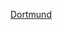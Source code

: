 {{football squad
|name        = 多蒙特球員名單
|teamname    = 多特蒙德足球俱樂部
|title       = -{zh-hans:多特蒙德;zh-hk:多蒙特;zh-tw:多特蒙德;}-
|bgcolor     = #FDE100
|textcolor   = #000000
|bordercolor = #000000
|list=<div>
{{football squad2 player|no=1|name=[[格雷戈·科贝尔|-{zh-hans:科贝尔;zh-hk:高保;zh-tw:科貝爾;}-]]}}
{{football squad2 player|no=2|name={{le|馬特烏·莫瑞|Mateu Morey|-{zh-cn:莫瑞;zh-tw:莫瑞;zh-hk:摩利;}-}}}}
{{football squad2 player|no=5|name=[[丹-阿克塞爾·扎加杜|-{zh-hans:扎加杜;zh-hk:薩加度;zh-tw:扎加杜;}-]]}}
{{football squad2 player|no=7|name=[[喬瓦尼·雷伊納|-{zh-cn:雷纳;zh-hk:雷拿;zh-tw:雷伊納;}-]]}}
{{football squad2 player|no=8|name=[[马哈茂德·达胡德|-{zh-hans:达胡德;zh-hk:達侯特;}-]]}}
{{football squad2 player|no=9|name=[[厄林·布朗特·哈蘭德|-{zh-cn:哈兰德; zh-hk:夏蘭特; zh-tw:哈蘭德;}-]]}}
{{football squad2 player|no=10|name=[[索尔根·阿扎尔|-{zh-hans:阿扎尔; zh-hk:夏薩特;zh-tw:阿扎爾;}-]]}}
{{football squad2 player|no=11|name=[[馬爾科·羅伊斯|-{zh-hans:罗伊斯;zh-hk:列奧斯;zh-tw:羅伊斯;}-]][[File:Captain sports.svg|12px]]}}
{{football squad2 player|no=13|name=[[拉斐爾·古埃雷羅|-{zh-hans:格雷罗;zh-hk:古里路;zh-tw:古埃雷羅;}-]]}}
{{football squad2 player|no=14|name=[[尼科·舒爾茨|-{zh-hans:舒尔茨; zh-hk:舒侯斯;zh-tw:舒爾茨;}-]]}}
{{football squad2 player|no=15|name=[[麥斯·曉姆斯|-{zh-hans:胡梅尔斯;zh-hant:胡梅爾斯;zh-hk:曉姆斯;zh-tw:胡梅爾斯;zh-mo:曉姆斯;}-]]}}
{{football squad2 player|no=16|name=[[曼努埃尔·阿坎吉|-{zh-hans:阿坎吉;zh-hk:艾簡治;zh-tw:阿簡治;}-]]}}
{{football squad2 player|no=18|name=[[优素法·穆科科|-{zh-cn:穆科科;zh-hk:莫高高;zh-tw:穆科科;}-]]}}
{{football squad2 player|no=19|name=[[尤利安·布蘭特|-{zh-hans:布兰特; zh-hk:白蘭特; zh-tw:布蘭特;}-]]}}
{{football squad2 player|no=20|name=[[雷涅尔·热苏斯·卡瓦略|-{zh-hans:雷涅尔;zh-hk:雷尼爾;zh-tw:雷涅爾;}-]]}}
{{football squad2 player|no=21|name=[[唐耶爾·馬倫|-{zh-hans:马伦;zh-hk:馬倫;zh-tw:馬倫;}-]]}}
{{football squad2 player|no=22|name=[[裘德·贝林汉姆|-{zh-cn:贝林汉姆;zh-hk:貝寧咸;zh-tw:貝靈漢;}-]]}}
{{football squad2 player|no=23|name=[[埃姆雷·詹|-{zh-hans:詹;zh-hk:簡恩;zh-tw:詹;}-]]}}
{{football squad2 player|no=24|name=[[托马斯·默尼耶|-{zh-hans:默尼耶;zh-hk:梅尼亞;zh-tw:穆尼爾;}-]]}}
{{football squad2 player|no=25|name={{le|盧卡·翁貝豪恩|Luca Unbehaun|-{zh-hans:翁贝豪恩;zh-hk:安比夏恩;zh-tw:翁貝豪恩;}-}}}}
{{football squad2 player|no=28|name=[[阿克塞尔·维特塞尔|-{zh-hans:维特塞尔;zh-hk:韋素}-]]}}
{{football squad2 player|no=29|name=[[馬塞爾·施梅爾策|-{zh-hans:施梅尔策;zh-hk:舒姆沙;zh-tw:施梅爾策;}-]]}}
{{football squad2 player|no=30|name=[[菲利克斯·帕斯拉克|-{zh-hans:帕斯拉克;zh-hk:柏斯歷克;zh-tw:帕斯拉克;}-]]}} 
{{football squad2 player|no=34|name={{le|馬林·龐格拉契奇|Marin Pongračić|-{zh-hans:庞格拉契奇;zh-hk:邦拉錫;zh-tw:龐格拉契奇;}-}}}}
{{football squad2 player|no=35|name=[[马尔温·希茨|-{zh-hans:希茨; zh-hk:希斯;}-]]}}
<!--{{football squad2 player|no=36|name=[[安斯加尔·克瑙夫|-{zh-hans:克瑙夫;zh-hk:紐亞夫;zh-tw:克瑙夫;}-]]}}-->
{{football squad2 player|no=37|name={{le|托比亞斯·拉施爾|Tobias Raschl|-{zh-hans:拉施尔;zh-hk:拉舒奧;zh-tw:拉施爾;}-}}}}
{{football squad2 player|no=38|name=[[羅曼·布爾基|-{zh-hans:布尔基;zh-hk:貝基;zh-tw:布爾基;}-]]}}
{{football squad2 player|no=39|name=[[馬里烏斯·沃爾夫|-{zh-hans:沃尔夫;zh-hk:禾夫;zh-tw:沃爾夫;}-]]}}
{{football squad manager|name=待定}}
</div>
}}<noinclude>
[[Category:德国足球俱乐部名单模板|Dortmund]]
</noinclude>